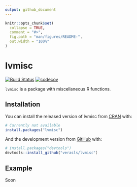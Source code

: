 ```yaml
---
output: github_document
---
```


<!-- README.md is generated from README.Rmd. Please edit that file -->

```r
knitr::opts_chunk$set(
  collapse = TRUE,
  comment = "#>",
  fig.path = "man/figures/README-",
  out.width = "100%"
)
```

# lvmisc

<!-- badges: start -->
[![Build Status](https://travis-ci.org/verasls/lvmisc.svg?branch=master)](https://travis-ci.org/verasls/lvmisc)
[![codecov](https://codecov.io/gh/verasls/lvmisc/branch/master/graph/badge.svg)](https://codecov.io/gh/verasls/lvmisc)
<!-- badges: end -->

`lvmisc` is a package with miscellaneous R functions.


## Installation

You can install the released version of lvmisc from [CRAN](https://CRAN.R-project.org) with:

``` r
# Currently not available
install.packages("lvmisc")
```

And the development version from [GitHub](https://github.com/) with:

``` r
# install.packages("devtools")
devtools::install_github("verasls/lvmisc")
```
## Example

Soon

